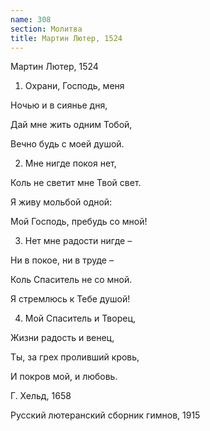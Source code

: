 ```yaml
---
name: 308
section: Молитва
title: Мартин Лютер, 1524
---
```

Мартин Лютер, 1524


1. Охрани, Господь, меня

Ночью и в сиянье дня,

Дай мне жить одним Тобой,

Вечно будь с моей душой.


2. Мне нигде покоя нет,

Коль не светит мне Твой свет.

Я живу мольбой одной:

Мой Господь, пребудь со мной!


3. Нет мне радости нигде –

Ни в покое, ни в труде –

Коль Спаситель не со мной.

Я стремлюсь к Тебе душой!


4. Мой Спаситель и Творец,

Жизни радость и венец,

Ты, за грех проливший кровь,

И покров мой, и любовь.


Г. Хельд, 1658

Русский лютеранский сборник гимнов, 1915